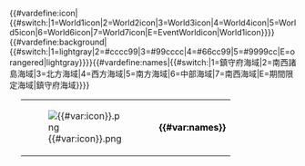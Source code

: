 {{#vardefine:icon|{{#switch:{{{world|}}}|1=World1icon|2=World2icon|3=World3icon|4=World4icon|5=World5icon|6=World6icon|7=World7icon|E=EventWorldicon|World1icon}}}}{{#vardefine:background|{{#switch:{{{world|}}}|1=lightgray|2=#cccc99|3=#99cccc|4=#66cc99|5=#9999cc|E=orangered|lightgray}}}}{{#vardefine:names|{{#switch:{{{world|}}}|1=鎮守府海域|2=南西諸島海域|3=北方海域|4=西方海域|5=南方海域|6=中部海域|7=南西海域|E=期間限定海域|鎮守府海域}}}}
<div style="width:90%;margin-left:20px;">
{| width=100%
| style="width:50px;"| [[File:{{#var:icon}}.png|link=]]
| <div style="background:{{#var:background}};color:black;width:100%;padding-left:10px;border-top-right-radius:10px;">'''{{#var:names}}'''</div>
|}
</div>